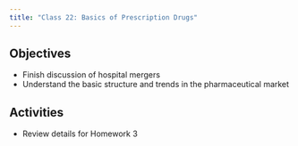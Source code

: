```yaml
---
title: "Class 22: Basics of Prescription Drugs"
---
```


## Objectives
- Finish discussion of hospital mergers
- Understand the basic structure and trends in the pharmaceutical market

## Activities
- Review details for Homework 3
